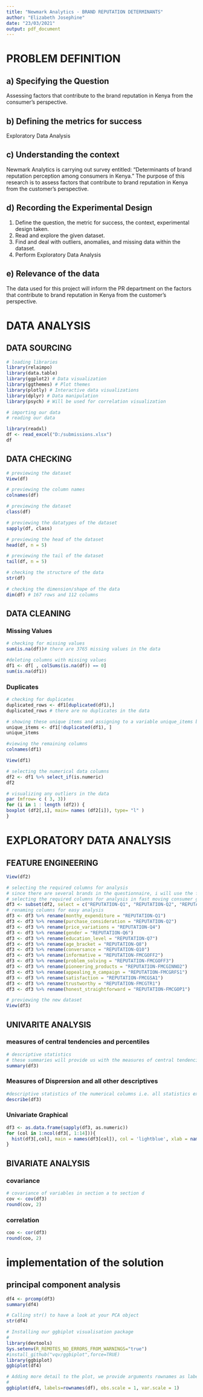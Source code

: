 ---
title: "Newmark Analytics - BRAND REPUTATION DETERMINANTS"
author: "Elizabeth Josephine"
date: "23/03/2021"
output: pdf_document
---

# PROBLEM DEFINITION
## **a) Specifying the Question**

Assessing factors that contribute to the brand reputation in Kenya from the consumer's perspective. 

## **b) Defining the metrics for success**

Exploratory Data Analysis

## **c) Understanding the context**

Newmark Analytics is carrying out survey entitled: "Determinants of brand reputation perception among consumers in Kenya." The purpose of this research is to assess factors that contribute to brand reputation in Kenya from the customer's perspective.

## **d) Recording the Experimental Design**

1. Define the question, the metric for success, the context, experimental design taken.
2. Read and explore the given dataset.
3. Find and deal with outliers, anomalies, and missing data within the dataset.
4. Perform Exploratory Data Analysis
 
## **e) Relevance of the data**

The data used for this project will inform the PR department on the factors that contribute to brand reputation in Kenya from the customer's perspective.

# DATA ANALYSIS
## DATA SOURCING
```{R}
# loading libraries
library(relaimpo)
library(data.table)
library(ggplot2) # Data visualization
library(ggthemes) # Plot themes
library(plotly) # Interactive data visualizations
library(dplyr) # Data manipulation
library(psych) # Will be used for correlation visualization
```


```{R}
# importing our data
# reading our data

library(readxl)
df <- read_excel("D:/submissions.xlsx")
df
```

## DATA CHECKING
```{R}
# previewing the dataset
View(df)

```

```{R}
# previewing the column names
colnames(df)

```

```{R}
# previewing the dataset
class(df)

```

```{R}
# previewing the datatypes of the dataset
sapply(df, class)
```

```{R}
# previewing the head of the dataset
head(df, n = 5)

```

```{R}
# previewing the tail of the dataset
tail(df, n = 5)

```

```{R}
# checking the structure of the data
str(df)

```

```{R}
# checking the dimension/shape of the data
dim(df) # 167 rows and 112 columns
```
## DATA CLEANING
### Missing Values
``` {r}
# checking for missing values
sum(is.na(df))# there are 3765 missing values in the data
```

```{R}
#deleting columns with missing values
df1 <- df[ , colSums(is.na(df)) == 0]
sum(is.na(df1))
```

### Duplicates

``` {r}
# checking for duplicates
duplicated_rows <- df1[duplicated(df1),]
duplicated_rows # there are no duplicates in the data
```

``` {r}
# showing these unique items and assigning to a variable unique_items below
unique_items <- df1[!duplicated(df1), ]
unique_items
```

```{R}
#viewing the remaining columns
colnames(df1)
```

```{R}
View(df1)
```

```{r}
# selecting the numerical data columns
df2 <- df1 %>% select_if(is.numeric)
df2
```

```{R}
# visualizing any outliers in the data
par (mfrow= c ( 3, 3))
for (i in 1 : length (df2)) {
boxplot (df2[,i], main= names (df2[i]), type= "l" )
}
```
# EXPLORATORY DATA ANALYSIS
## FEATURE ENGINEERING
```{R}
View(df2)
```

```{R}
# selecting the required columns for analysis 
# since there are several brands in the questionnaire, i will use the fast moving consumer goods as a sample for the whole data on section D to determine the factors that play a keyrole in the reputation of a brand
# selecting the required columns for analysis in fast moving consumer goods
df3 <- subset(df2, select = c("REPUTATION-Q1", "REPUTATION-Q2", "REPUTATION-Q4", "REPUTATION-Q6", "REPUTATION-Q7", "REPUTATION-Q8", "REPUTATION-Q10", "REPUTATION-FMCGOFF2", "REPUTATION-FMCGOFF3", "REPUTATION-FMCGINNO2",  "REPUTATION-FMCGRFS1",  "REPUTATION-FMCGSA1", "REPUTATION-FMCGTR1", "REPUTATION-FMCGOP1"))
# renaming columns for easy analysis
df3 <- df3 %>% rename(monthy_expenditure = "REPUTATION-Q1")
df3 <- df3 %>% rename(purchase_consideration = "REPUTATION-Q2")
df3 <- df3 %>% rename(price_variations = "REPUTATION-Q4")
df3 <- df3 %>% rename(gender = "REPUTATION-Q6")
df3 <- df3 %>% rename(education_level = "REPUTATION-Q7")
df3 <- df3 %>% rename(age_bracket = "REPUTATION-Q8")
df3 <- df3 %>% rename(conversance = "REPUTATION-Q10")
df3 <- df3 %>% rename(informative = "REPUTATION-FMCGOFF2")
df3 <- df3 %>% rename(problem_solving = "REPUTATION-FMCGOFF3")
df3 <- df3 %>% rename(pioneering_products = "REPUTATION-FMCGINNO2")
df3 <- df3 %>% rename(appealing_m_campaign = "REPUTATION-FMCGRFS1")
df3 <- df3 %>% rename(satisfaction = "REPUTATION-FMCGSA1")
df3 <- df3 %>% rename(trustworthy = "REPUTATION-FMCGTR1")
df3 <- df3 %>% rename(honest_straightforward = "REPUTATION-FMCGOP1")
```

```{R}
# previewing the new dataset
View(df3)
```


## UNIVARITE ANALYSIS
### measures of central tendencies and percentiles

``` {r}
# descriptive statistics
# these summaries will provide us with the measures of central tendencies of the numerical columns
summary(df3)
```

### Measures of Disprersion and all other descriptives
```{R}
#descriptive statistics of the numerical columns i.e. all statistics except for the quantile ranges which have been shown in the above summary statistics
describe(df3)
```

### Univariate Graphical
```{R}
df3 <- as.data.frame(sapply(df3, as.numeric))
for (col in 1:ncol(df3[, 1:14])){
  hist(df3[,col], main = names(df3[col]), col = 'lightblue', xlab = names(df3[col]))
}
```

## BIVARIATE ANALYSIS
### covariance
``` {R}
# covariance of variables in section a to section d
cov <- cov(df3)
round(cov, 2)
```

### correlation
``` {R}
coo <- cor(df3)
round(coo, 2)
```
# implementation of the solution
## principal component analysis
```{R}
df4 <- prcomp(df3)
summary(df4)
```

```{R}
# Calling str() to have a look at your PCA object
str(df4)
```

```{R}
# Installing our ggbiplot visualisation package
# 
library(devtools)
Sys.setenv(R_REMOTES_NO_ERRORS_FROM_WARNINGS="true")
#install_github("vqv/ggbiplot",force=TRUE)
library(ggbiplot)
ggbiplot(df4)
```

```{R}
# Adding more detail to the plot, we provide arguments rownames as labels
# 
ggbiplot(df4, labels=rownames(df), obs.scale = 1, var.scale = 1)

```
